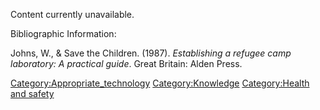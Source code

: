 Content currently unavailable. 

Bibliographic Information:

Johns, W., & Save the Children. (1987). ''Establishing a refugee camp laboratory: A practical guide''. Great Britain: Alden Press.

[[Category:Appropriate_technology]]
[[Category:Knowledge]]
[[Category:Health and safety]]